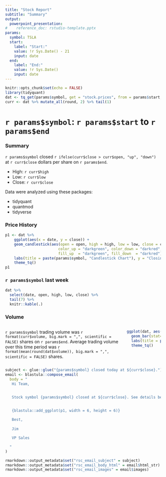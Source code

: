 ```yaml
---
title: "Stock Report"
subtitle: "Summary"
output:
  powerpoint_presentation:
#    reference_doc: rstudio-template.pptx
params:
  symbol: TSLA
  start:
    label: "Start:"
    value: !r Sys.Date() - 21
    input: date
  end:
    label: "End:"
    value: !r Sys.Date()
    input: date
---
```


```r
knitr::opts_chunk$set(echo = FALSE)
library(tidyquant)
dat <- tq_get(params$symbol, get = "stock.prices", from = params$start, to = params$end)
curr <- dat %>% mutate_all(round, 2) %>% tail(1)
```

# `r params$symbol`: `r params$start` to `r params$end`

### Summary

`r params$symbol` closed `r ifelse(curr$close > curr$open, "up", "down")` at `r curr$close` dollars per share on `r params$end`.

* High: `r curr$high`
* Low: `r curr$low`
* Close: `r curr$close`

::: notes
Data were analyzed using these packages:

* tidyquant
* quantmod
* tidyverse
:::

### Price History

```r
p1 <- dat %>%
    ggplot(aes(x = date, y = close)) +
    geom_candlestick(aes(open = open, high = high, low = low, close = close),
                        color_up = "darkgreen", color_down = "darkred", 
                        fill_up  = "darkgreen", fill_down  = "darkred") +
    labs(title = paste(params$symbol, "Candlestick Chart"), y = "Closing Price", x = "") +
    theme_tq()
p1
```

### `r params$symbol` last week

```r
dat %>%
  select(date, open, high, low, close) %>%
  tail(7) %>%
  knitr::kable(.)
```

### Volume

:::::::::::::: {.columns}
::: {.column}
`r params$symbol` trading volume was `r format(curr$volume, big.mark = ",", scientific = FALSE)` shares on `r params$end`. Average trading volume over this time period was `r format(mean(round(dat$volume)), big.mark = ",", scientific = FALSE)` shares.
:::
::: {.column}
```r
ggplot(dat, aes(date, volume)) +
  geom_bar(stat="Identity") +
  labs(title = paste(params$symbol, "Volume"), y = "Volume", x = "") +
  theme_tq()
```
:::
::::::::::::::

```r
subject <- glue::glue("{params$symbol} closed today at ${curr$close}.")
email <- blastula::compose_email(
  body = "
   Hi Team,


   Stock symbol {params$symbol} closed at ${curr$close}. See details below.


   {blastula::add_ggplot(p1, width = 6, height = 6)}
 
   Best,
   
   Jim

   VP Sales

  "
)

rmarkdown::output_metadata$set("rsc_email_subject" = subject)
rmarkdown::output_metadata$set("rsc_email_body_html" = email$html_str)
rmarkdown::output_metadata$set("rsc_email_images" = email$images)
```


